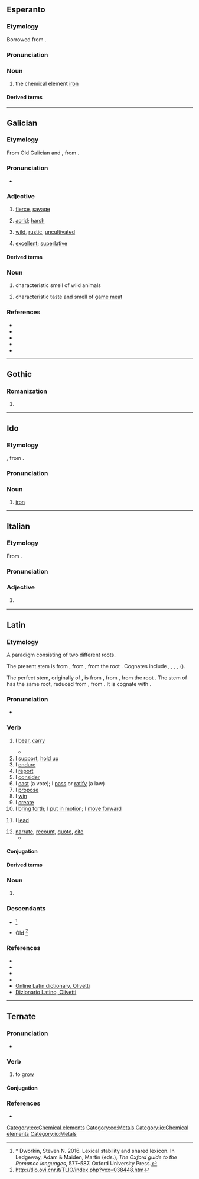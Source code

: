 {{also|Fero}}
==Esperanto==
{{wikipedia|lang=eo}}

===Etymology===
Borrowed from {{bor|eo|la|ferrum}}.

===Pronunciation===
{{eo-IPA|a=Eo-fero.ogg}}

===Noun===
{{eo-head|-}}

# the chemical element [[iron]]

====Derived terms====
{{col4|eo
|{{l|eo|ferometeorito|t=[[iron meteorite]]}}
|{{l|eo|ferŝtono|t=[[iron ore]]}}
|{{l|eo|fervojo|t=[[railroad]], [[railway]]}}
|{{l|eo|hufofero|t=horseshoe}}
}}

{{eo BRO|4}}

[[Category:eo:Chemical elements]]
[[Category:eo:Metals]]

----

==Galician==

===Etymology===
From Old Galician and {{inh|gl|roa-opt|fero}}, from {{inh|gl|la|ferus|t=wild, uncultivated}}.

===Pronunciation===
* {{IPA|gl|/ˈfɛɾo̝/}}

===Adjective===
{{gl-adj|m|f=fera}}

# [[fierce]], [[savage]]
#: {{syn|gl|bravo}}
# [[acrid]]; [[harsh]]
#: {{syn|gl|agre|bravo}}
# [[wild]], [[rustic]], [[uncultivated]]
#: {{syn|gl|agreste}}
# [[excellent]]; [[superlative]]

====Derived terms====
{{col2|gl
|feroz
|Monfero
|porco fero
}}

===Noun===
{{gl-noun|m}}

# characteristic smell of wild animals
#: {{syn|gl|bravío|bravún|ferún}}
# characteristic taste and smell of [[game meat]]
#: {{syn|gl|bravío|bravún|ferún}}

===References===
* {{R:DDGM}}
* {{R:gl:CX}}
* {{R:DDLG}}
* {{R:TILG}}
* {{R:TLPGP}}
<references/>

----

==Gothic==

===Romanization===
{{got-rom|head=fērō}}

# {{romanization of|got|𐍆𐌴𐍂𐍉}}

----

==Ido==

===Etymology===
{{io-bor|eo=fero|nodot=1}}, from {{der|io|la|ferrum}}.

===Pronunciation===
{{io-IPA}}

===Noun===
{{io-noun|-}}

# [[iron]]

[[Category:io:Chemical elements]]
[[Category:io:Metals]]

----

==Italian==

===Etymology===
From {{inh|it|la|ferum}}.

===Pronunciation===
{{it-pr|fèro}}

===Adjective===
{{it-adj}}

# {{lb|it|poetic}} {{archaic form of|it|fiero}}

----

==Latin==

===Etymology===
{{root|la|ine-pro|*bʰer-|*telh₂-|id2=bear}}
A {{glossary|suppletive}} paradigm consisting of two different roots.

The present stem is from {{inh|la|itc-pro|*ferō}}, from {{inh|la|ine-pro|*bʰéreti|t=to bear, carry}}, from the root {{m|ine-pro|*bʰer-}}. Cognates include {{cog|sa|भरति|tr=bhárati}}, {{cog|fa|بار|tr= bâr}}, {{cog|xcl|բերեմ}}, {{cog|grc|φέρω}}, {{cog|ang|beran}} ({{cog|en|bear#Etymology_2}}).

The perfect stem, originally of {{m|la|tollō}}, is from {{inh|la|itc-pro|*tetolai}}, from {{inh|la|ine-pro|*tetólh₂e|t=to be holding up}}, from the root {{m|ine-pro|*telh₂-}}. The stem of {{m|la|lātus}} has the same root, reduced from {{inh|la|itc-pro|*tlātos}}, from {{inh|la|ine-pro|*tl̥h₂tós}}. It is cognate with {{cog|en|thole|t=to endure}}.

===Pronunciation===
* {{la-IPA|ferō}}

===Verb===
{{la-verb|irreg|ferō}}

# I [[bear]], [[carry]]
#: {{syn|la|gerō|portō|vehō|effero|traho}}
#: {{uxi|la|partum '''ferre'''|to '''be''' with child, to  '''be''' pregnant (lit., ''to '''carry''' an offspring/fetus/embryo/one's young'')}}
#* {{Q|la|Jerome|Vulgate|Genesis|1|2|quote=Terra [[autem]] erat [[inānis]] et [[vacuus|vacua]], et [[tenebrae]] erant super [[facies|faciem]] [[abyssus|abyssī]]: et [[spīritus]] Deī [[fero|ferēbātur]] super [[aqua|aquās]].|trans=And the earth was void and empty, and darkness was upon the face of the deep; and the spirit of God '''moved''' over the waters.}}
# I [[support]], [[hold up]]
# I [[endure]]
# I [[report]]
# I [[consider]]
# I [[cast]] (a vote); I [[pass]] or [[ratify]] (a law)
# I [[propose]]
# I [[win]]
# I [[create]]
# I [[bring forth]]; I [[put in motion]]; I [[move forward]]
# {{lb|la|intransitive}} I [[lead]]
# [[narrate]], [[recount]], [[quote]], [[cite]]
#* {{Q|la|[[w:Titus Livius|Titus Livius]]|[[w:Ab Urbe Condita Libri|Ab Urbe Condita]]|I, 4|quote=[[w:Faustulus|Faustulo]] {{l|la|fuisse}} {{l|la|nomen}} '''ferunt'''|t=It is '''narrated''' that his name was Faustulus}}

====Conjugation====
{{la-conj|irreg|ferō}}

====Derived terms====
{{col4|la
|{{l|la|adferō}} / {{l|la|afferō}}
|{{l|la|auferō}}
|{{l|la|circumferō}}
|{{l|la|cōnferō}}
|{{l|la|dēferō}}
|{{l|la|differō}}
|{{l|la|efferō}}
|{{l|la|-fer}}
|{{l|la|ferculum}}
|{{l|la|fertilis}}
|{{l|la|fertus}}
|{{l|la|īnferō}}
|{{l|la|interferō}}
|{{l|la|intrōferō}}
|{{l|la|lātiō}}
|{{l|la|offerō}}
|{{l|la|perferō}}
|{{l|la|postferō}}
|{{l|la|praeferō}}
|{{l|la|praeterferor}}
|{{l|la|prōferō}}
|{{l|la|referō}}
|{{l|la|sufferō}}
|{{l|la|trānsferō}}
}}

===Noun===
{{la-noun-form|ferō}}

# {{inflection of|la|ferus||abl|s}}

===Descendants===
* {{desc|sc|ferrere}}<ref>* Dworkin, Steven N. 2016. Lexical stability and shared lexicon. In Ledgeway, Adam & Maiden, Martin (eds.), ''The Oxford guide to the Romance languages'', 577–587. Oxford University Press.</ref>
* Old {{desc|lij|ferir}}<ref>http://tlio.ovi.cnr.it/TLIO/index.php?vox=038448.htm</ref>

===References===
<references/>
* {{R:L&S}}
* {{R:Elementary Lewis}}
* {{R:Gaffiot}}
* {{R:M&A}}
* [https://www.online-latin-dictionary.com/latin-english-dictionary.php?lemma=FERO100 Online Latin dictionary, Olivetti]
* [https://www.dizionario-latino.com/dizionario-latino-italiano.php?lemma=FERO100 Dizionario Latino, Olivetti]

----

==Ternate==

===Pronunciation===
* {{IPA|tft|[ˈfe.ɾo]}}

===Verb===
{{tft-verb}}

# {{lb|tft|intransitive|of plants, etc.}} to [[grow]]

====Conjugation====
{{tft-conj}}

===References===
* {{R:tft:Hayami-Allen:2001}}